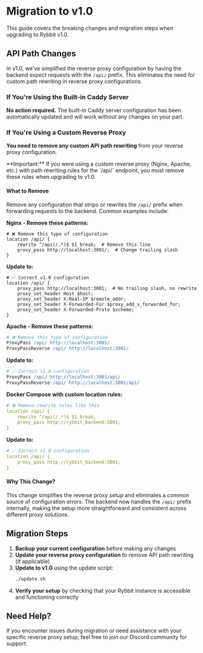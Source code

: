 
# Migration to v1.0

This guide covers the breaking changes and migration steps when upgrading to Rybbit v1.0.

## API Path Changes

In v1.0, we've simplified the reverse proxy configuration by having the backend expect requests with the `/api/` prefix. This eliminates the need for custom path rewriting in reverse proxy configurations.

### If You're Using the Built-in Caddy Server

**No action required.** The built-in Caddy server configuration has been automatically updated and will work without any changes on your part.

### If You're Using a Custom Reverse Proxy

**You need to remove any custom API path rewriting** from your reverse proxy configuration.

<Callout type="warning">
  **Important:** If you were using a custom reverse proxy (Nginx, Apache, etc.) with path rewriting rules for the `/api/` endpoint, you must remove these rules when upgrading to v1.0.
</Callout>

#### What to Remove

Remove any configuration that strips or rewrites the `/api/` prefix when forwarding requests to the backend. Common examples include:

**Nginx - Remove these patterns:**
```nginx
# ❌ Remove this type of configuration
location /api/ {
    rewrite ^/api(/.*)$ $1 break;  # Remove this line
    proxy_pass http://localhost:3001/;  # Change trailing slash
}
```

**Update to:**
```nginx
# ✅ Correct v1.0 configuration
location /api/ {
    proxy_pass http://localhost:3001;  # No trailing slash, no rewrite
    proxy_set_header Host $host;
    proxy_set_header X-Real-IP $remote_addr;
    proxy_set_header X-Forwarded-For $proxy_add_x_forwarded_for;
    proxy_set_header X-Forwarded-Proto $scheme;
}
```

**Apache - Remove these patterns:**
```apache
# ❌ Remove this type of configuration
ProxyPass /api/ http://localhost:3001/
ProxyPassReverse /api/ http://localhost:3001/
```

**Update to:**
```apache
# ✅ Correct v1.0 configuration
ProxyPass /api/ http://localhost:3001/api/
ProxyPassReverse /api/ http://localhost:3001/api/
```

**Docker Compose with custom location rules:**
```yaml
# ❌ Remove rewrite rules like this
location /api/ {
    rewrite ^/api(/.*)$ $1 break;
    proxy_pass http://rybbit_backend:3001;
}
```

**Update to:**
```yaml
# ✅ Correct v1.0 configuration
location /api/ {
    proxy_pass http://rybbit_backend:3001;
}
```

#### Why This Change?

This change simplifies the reverse proxy setup and eliminates a common source of configuration errors. The backend now handles the `/api/` prefix internally, making the setup more straightforward and consistent across different proxy solutions.

## Migration Steps

1. **Backup your current configuration** before making any changes
2. **Update your reverse proxy configuration** to remove API path rewriting (if applicable)
3. **Update to v1.0** using the update script:
   ```bash
   ./update.sh
   ```
4. **Verify your setup** by checking that your Rybbit instance is accessible and functioning correctly

## Need Help?

If you encounter issues during migration or need assistance with your specific reverse proxy setup, feel free to join our Discord community for support.